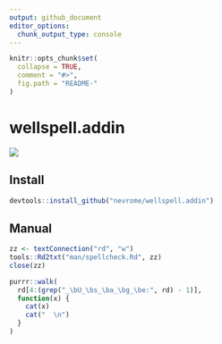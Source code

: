 ```yaml
---
output: github_document
editor_options: 
  chunk_output_type: console
---
```


<!-- README.md is generated from README.Rmd. Please edit that file -->

```r
knitr::opts_chunk$set(
  collapse = TRUE,
  comment = "#>",
  fig.path = "README-"
)
```

# wellspell.addin

![](https://github.com/nevrome/wellspell.addin/raw/master/inst/gif/dracula.gif)

## Install

```r
devtools::install_github("nevrome/wellspell.addin")
```

## Manual

```r
zz <- textConnection("rd", "w")
tools::Rd2txt("man/spellcheck.Rd", zz)
close(zz)

purrr::walk(
  rd[4:(grep("_\bU_\bs_\ba_\bg_\be:", rd) - 1)],
  function(x) {
    cat(x)
    cat("  \n")
  }
)

```

